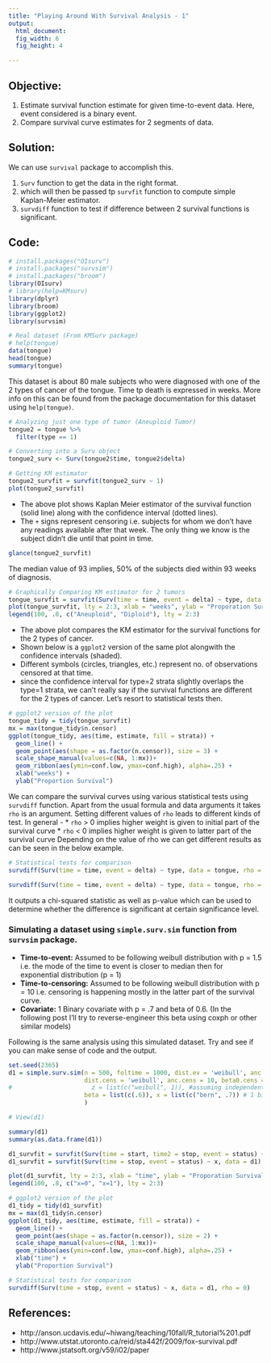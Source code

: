 ```yaml
---
title: "Playing Around With Survival Analysis - 1"
output: 
  html_document: 
  fig_width: 6
  fig_height: 4

---
```




## Objective: 

1. Estimate survival function estimate for given time-to-event data. Here, event considered is a binary event.
2. Compare survival curve estimates for 2 segments of data.


## Solution:

We can use `survival` package to accomplish this. 

1. `Surv` function to get the data in the right format.
2. which will then be passed tp `survfit` function to compute simple Kaplan-Meier estimator.
3. `survdiff` function to test if difference between 2 survival functions is significant.


## Code:

```r
# install.packages("OIsurv")
# install.packages("survsim")
# install.packages("broom")
library(OIsurv)
# library(help=KMsurv)
library(dplyr)
library(broom)
library(ggplot2)
library(survsim)
```


```r
# Real dataset (From KMSurv package)
# help(tongue)
data(tongue)
head(tongue)
summary(tongue)
```

This dataset is about 80 male subjects who were diagnosed with one of the 2 types of cancer of the tongue. Time tp death is expressed in weeks. More info on this can be found from the package documentation for this dataset using `help(tongue)`.

```r
# Analyzing just one type of tumor (Aneuploid Tumor)
tongue2 = tongue %>% 
  filter(type == 1) 

# Converting into a Surv object 
tongue2_surv <- Surv(tongue2$time, tongue2$delta)

# Getting KM estimator
tongue2_survfit = survfit(tongue2_surv ~ 1)
plot(tongue2_survfit)
```

* The above plot shows Kaplan Meier estimator of the survival function (solid line) along with the confidence interval (dotted lines).
* The `+` signs represent censoring i.e. subjects for whom we don't have any readings available after that week. The only thing we know is the subject didn't die until that point in time.


```r
glance(tongue2_survfit)
```

The median value of 93 implies, 50% of the subjects died within 93 weeks of diagnosis.

```r
# Graphically Comparing KM estimator for 2 tumors
tongue_survfit = survfit(Surv(time = time, event = delta) ~ type, data = tongue)
plot(tongue_survfit, lty = 2:3, xlab = "weeks", ylab = "Proporation Survival")
legend(100, .8, c("Aneuploid", "Diploid"), lty = 2:3) 
```

* The above plot compares the KM estimator for the survival functions for the 2 types of cancer. 
* Shown below is a `ggplot2` version of the same plot alongwith the confidence intervals (shaded). 
* Different symbols (circles, triangles, etc.) represent no. of observations censored at that time.
* since the confidence interval for type=2 strata slightly overlaps the type=1 strata, we can't really say if the survival functions are different for the 2 types of cancer. Let's resort to statistical tests then.


```r
# ggplot2 version of the plot
tongue_tidy = tidy(tongue_survfit)
mx = max(tongue_tidy$n.censor)
ggplot(tongue_tidy, aes(time, estimate, fill = strata)) + 
  geom_line() +
  geom_point(aes(shape = as.factor(n.censor)), size = 3) + 
  scale_shape_manual(values=c(NA, 1:mx))+
  geom_ribbon(aes(ymin=conf.low, ymax=conf.high), alpha=.25) + 
  xlab("weeks") + 
  ylab("Proportion Survival")
```

We can compare the survival curves using various statistical tests using `survdiff` function. Apart from the usual formula and data arguments it takes `rho` is an argument. Setting different values of `rho` leads to different kinds of test. In general -
* `rho` > 0 implies higher weight is given to initial part of the survival curve
* `rho` < 0 implies higher weight is given to latter part of the survival curve
Depending on the value of rho we can get different results as can be seen in the below example.

```r
# Statistical tests for comparison
survdiff(Surv(time = time, event = delta) ~ type, data = tongue, rho = 0) # log-rank, default

survdiff(Surv(time = time, event = delta) ~ type, data = tongue, rho = 1) 

```

It outputs a chi-squared statistic as well as p-value which can be used to determine whether the difference is significant at certain significance level.


### Simulating a dataset using `simple.surv.sim` function from `survsim` package.

* **Time-to-event:** Assumed to be following weibull distribution with p = 1.5 i.e. the mode of the time to event is closer to median then for exponential distribution (p = 1)
* **Time-to-censoring:** Assumed to be following weibull distribution with p = 10 i.e. censoring is happening mostly in the latter part of the survival curve.
* **Covariate:** 1 Binary covariate with p = .7 and beta of 0.6. (In the following post I'll try to reverse-engineer this beta using coxph or other similar models)

Following is the same analysis using this simulated dataset. Try and see if you can make sense of code and the output. 


```r
set.seed(2365)
d1 = simple.surv.sim(n = 500, foltime = 1000, dist.ev = 'weibull', anc.ev = 1.5, beta0.ev = 2, # event dist - weibull with p = 1.5
                     dist.cens = 'weibull', anc.cens = 10, beta0.cens = 2.01, # censoring dist - weibull with p = 10
#                      z = list(c("weibull", 1)), #assuming independent observations i.e. no within subject correlation 
                     beta = list(c(.6)), x = list(c("bern", .7)) # 1 binary covariate
                     )

# View(d1)

summary(d1)
summary(as.data.frame(d1))

d1_survfit = survfit(Surv(time = start, time2 = stop, event = status) ~ x, data = d1)
d1_survfit = survfit(Surv(time = stop, event = status) ~ x, data = d1) # same as above

plot(d1_survfit, lty = 2:3, xlab = "time", ylab = "Proporation Survival")
legend(100, .8, c("x=0", "x=1"), lty = 2:3) 

# ggplot2 version of the plot
d1_tidy = tidy(d1_survfit)
mx = max(d1_tidy$n.censor)
ggplot(d1_tidy, aes(time, estimate, fill = strata)) + 
  geom_line() +
  geom_point(aes(shape = as.factor(n.censor)), size = 2) + 
  scale_shape_manual(values=c(NA, 1:mx))+
  geom_ribbon(aes(ymin=conf.low, ymax=conf.high), alpha=.25) + 
  xlab("time") + 
  ylab("Proportion Survival")

# Statistical tests for comparison
survdiff(Surv(time = stop, event = status) ~ x, data = d1, rho = 0) 

```

## References:

* http://anson.ucdavis.edu/~hiwang/teaching/10fall/R_tutorial%201.pdf
* http://www.utstat.utoronto.ca/reid/sta442f/2009/fox-survival.pdf
* http://www.jstatsoft.org/v59/i02/paper  
  

